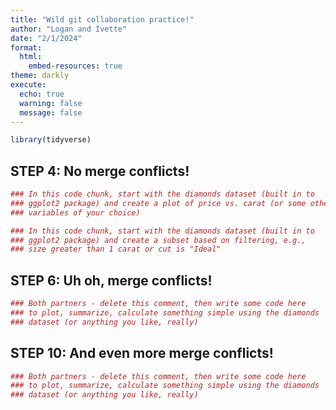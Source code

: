 ```yaml
---
title: "Wild git collaboration practice!"
author: "Logan and Ivette"
date: "2/1/2024"
format: 
  html:
    embed-resources: true
theme: darkly
execute:
  echo: true
  warning: false
  message: false
---
```


```r
library(tidyverse)
```

## STEP 4: No merge conflicts!

```r
### In this code chunk, start with the diamonds dataset (built in to
### ggplot2 package) and create a plot of price vs. carat (or some other
### variables of your choice)
```

```r
### In this code chunk, start with the diamonds dataset (built in to
### ggplot2 package) and create a subset based on filtering, e.g., 
### size greater than 1 carat or cut is "Ideal"
```

## STEP 6: Uh oh, merge conflicts!

```r
### Both partners - delete this comment, then write some code here
### to plot, summarize, calculate something simple using the diamonds
### dataset (or anything you like, really)
```

## STEP 10: And even more merge conflicts!

```r
### Both partners - delete this comment, then write some code here
### to plot, summarize, calculate something simple using the diamonds
### dataset (or anything you like, really)
```
